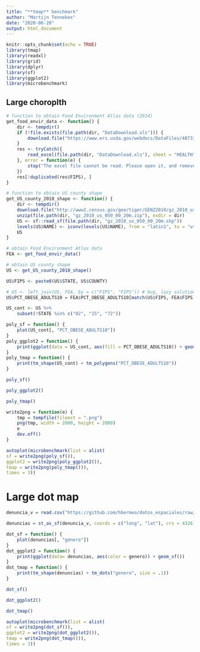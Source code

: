 ```yaml
---
title: "**tmap** benchmark"
author: "Martijn Tennekes"
date: "2020-06-20"
output: html_document
---
```


```r
knitr::opts_chunk$set(echo = TRUE)
library(tmap)
library(readxl)
library(grid)
library(dplyr)
library(sf)
library(ggplot2)
library(microbenchmark)

```

## Large choroplth

```r
# function to obtain Food Environment Atlas data (2014)
get_food_envir_data <- function() {
	dir <- tempdir()
	if (!file.exists(file.path(dir, "DataDownload.xls"))) {
		download.file("https://www.ers.usda.gov/webdocs/DataFiles/48731/February2014.xls?v=41688", destfile = file.path(dir, "DataDownload.xls"), mode = "wb")
	}
	res <- tryCatch({
		read_excel(file.path(dir, "DataDownload.xls"), sheet = "HEALTH")	
	}, error = function(e) {
		stop("The excel file cannot be read. Please open it, and remove all sheets except HEALTH. The location of the file is: ", normalizePath(file.path(dir, "DataDownload.xls")))
	})
	res[!duplicated(res$FIPS), ]
}

# function to obtain US county shape
get_US_county_2010_shape <- function() {
	dir <- tempdir()
	download.file("http://www2.census.gov/geo/tiger/GENZ2010/gz_2010_us_050_00_20m.zip", destfile = file.path(dir, "gz_2010_us_050_00_20m.zip"))
	unzip(file.path(dir, "gz_2010_us_050_00_20m.zip"), exdir = dir)
	US <- sf::read_sf(file.path(dir, "gz_2010_us_050_00_20m.shp"))
	levels(US$NAME) <- iconv(levels(US$NAME), from = "latin1", to = "utf8")
	US
}

# obtain Food Environment Atlas data
FEA <- get_food_envir_data()

# obtain US county shape
US <- get_US_county_2010_shape()

US$FIPS <- paste0(US$STATE, US$COUNTY)

# US <- left_join(US, FEA, by = c("FIPS", "FIPS")) # bug, lazy solution';
US$PCT_OBESE_ADULTS10 = FEA$PCT_OBESE_ADULTS10[match(US$FIPS, FEA$FIPS)]

US_cont <- US %>% 
	subset(!STATE %in% c("02", "15", "72"))
```



```r
poly_sf = function() {
	plot(US_cont[, "PCT_OBESE_ADULTS10"])
}
poly_ggplot2 = function() {
	print(ggplot(data = US_cont, aes(fill = PCT_OBESE_ADULTS10)) + geom_sf())
}
poly_tmap = function() {
	print(tm_shape(US_cont) + tm_polygons("PCT_OBESE_ADULTS10"))	
}
```


```r
poly_sf()
```


```r
poly_ggplot2()
```

```r
poly_tmap()
```


```r
write2png = function(e) {
	tmp = tempfile(fileext = ".png")
	png(tmp, width = 2000, height = 2000)
	e
	dev.off()
}

autoplot(microbenchmark(list = alist(
sf = write2png(poly_sf()),
ggplot2 = write2png(poly_ggplot2()), 
tmap = write2png(poly_tmap())),
times = 3))
```

# Large dot map

```r
denuncia_v = read.csv("https://github.com/hbermeo/datos_espaciales/raw/master/denuncia_vial.csv", encoding = "UTF-8")

denuncias = st_as_sf(denuncia_v, coords = c("long", "lat"), crs = 4326)

```



```r
dot_sf = function() {
	plot(denuncias[, "genero"])
}
dot_ggplot2 = function() {
	print(ggplot(data= denuncias, aes(color = genero)) + geom_sf())
}
dot_tmap = function() {
	print(tm_shape(denuncias) + tm_dots("genero", size = .1))
}
```



```r
dot_sf()
```

```r
dot_ggplot2()
```

```r
dot_tmap()
```

```r
autoplot(microbenchmark(list = alist(
sf = write2png(dot_sf()),
ggplot2 = write2png(dot_ggplot2()), 
tmap = write2png(dot_tmap())),
times = 3))
```

